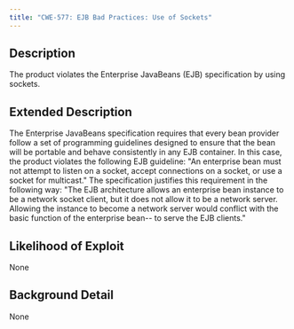 ```yaml
---
title: "CWE-577: EJB Bad Practices: Use of Sockets"
---
```


## Description
The product violates the Enterprise JavaBeans (EJB) specification by using sockets.

## Extended Description
The Enterprise JavaBeans specification requires that every bean provider follow a set of programming guidelines designed to ensure that the bean will be portable and behave consistently in any EJB container. In this case, the product violates the following EJB guideline: "An enterprise bean must not attempt to listen on a socket, accept connections on a socket, or use a socket for multicast." The specification justifies this requirement in the following way: "The EJB architecture allows an enterprise bean instance to be a network socket client, but it does not allow it to be a network server. Allowing the instance to become a network server would conflict with the basic function of the enterprise bean-- to serve the EJB clients."

## Likelihood of Exploit
None

## Background Detail
None
        